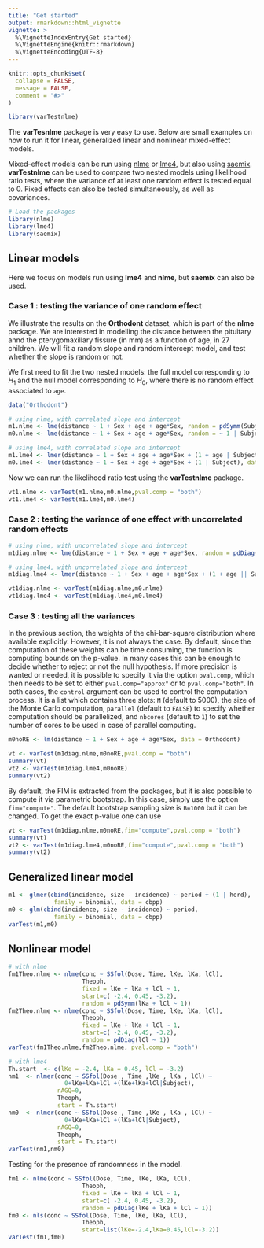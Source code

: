 ```yaml
---
title: "Get started"
output: rmarkdown::html_vignette
vignette: >
  %\VignetteIndexEntry{Get started}
  %\VignetteEngine{knitr::rmarkdown}
  %\VignetteEncoding{UTF-8}
---
```


```r
knitr::opts_chunk$set(
  collapse = FALSE,
  message = FALSE,
  comment = "#>"
)
```

```r
library(varTestnlme)
```

The **varTesnlme** package is very easy to use. Below are small examples on how to run it for linear, generalized linear and nonlinear mixed-effect models.

  
Mixed-effect models can be run using [nlme](https://CRAN.R-project.org/package=nlme) or [lme4](https://CRAN.R-project.org/package=lme4), but also using [saemix](https://CRAN.R-project.org/package=saemix). **varTestnlme** can be used to compare two nested models using likelihood ratio tests, where the variance of at least one random effect is tested equal to 0. Fixed effects can also be tested simultaneously, as well as covariances.

```r
# Load the packages
library(nlme)
library(lme4)
library(saemix)
```


## Linear models
Here we focus on models run using **lme4** and **nlme**, but **saemix** can also be used.
  
### Case 1 : testing the variance of one random effect
We illustrate the results on the **Orthodont** dataset, which is part of the **nlme** package. We are interested in modelling the distance between the pituitary annd the pterygomaxillary fissure (in mm) as a function of age, in 27 children. We will fit a random slope and random intercept model, and test whether the slope is random or not.
  
  
We first need to fit the two nested models: the full model corresponding to $H_1$ and the null model corresponding to $H_0$, where there is no random effect associated to `age`.

```r
data("Orthodont")

# using nlme, with correlated slope and intercept
m1.nlme <- lme(distance ~ 1 + Sex + age + age*Sex, random = pdSymm(Subject ~ 1 + age), data = Orthodont, method = "ML")
m0.nlme <- lme(distance ~ 1 + Sex + age + age*Sex, random = ~ 1 | Subject, data = Orthodont, method = "ML")

# using lme4, with correlated slope and intercept
m1.lme4 <- lmer(distance ~ 1 + Sex + age + age*Sex + (1 + age | Subject), data = Orthodont, REML = FALSE)
m0.lme4 <- lmer(distance ~ 1 + Sex + age + age*Sex + (1 | Subject), data = Orthodont, REML = FALSE)

```

Now we can run the likelihood ratio test using the **varTestnlme** package.

```r
vt1.nlme <- varTest(m1.nlme,m0.nlme,pval.comp = "both")
vt1.lme4 <- varTest(m1.lme4,m0.lme4)
```

### Case 2 : testing the variance of one effect with uncorrelated random effects

```r
# using nlme, with uncorrelated slope and intercept
m1diag.nlme <- lme(distance ~ 1 + Sex + age + age*Sex, random = pdDiag(Subject ~ 1 + age), data = Orthodont, method = "ML")

# using lme4, with uncorrelated slope and intercept
m1diag.lme4 <- lmer(distance ~ 1 + Sex + age + age*Sex + (1 + age || Subject), data = Orthodont, REML = FALSE)

vt1diag.nlme <- varTest(m1diag.nlme,m0.nlme)
vt1diag.lme4 <- varTest(m1diag.lme4,m0.lme4)

```


### Case 3 : testing all the variances
In the previous section, the weights of the chi-bar-square distribution where available explicitly. However, it is not always the case. 
By default, since the computation of these weights can be time consuming, the function is computing bounds on the p-value. In many cases this can be enough to decide whether to reject or not the null hypothesis. If more precision is wanted or needed, it is possible to specify it via the option `pval.comp`, which then needs to be set to either `pval.comp="approx"` or to `pval.comp="both"`. In both cases, the `control` argument can be used to control the computation process. It is a list which contains three slots: `M` (default to 5000), the size of the Monte Carlo computation, `parallel` (default to `FALSE`) to specify whether computation should be parallelized, and `nbcores` (default to `1`) to set the number of cores to be used in case of parallel computing.


```r
m0noRE <- lm(distance ~ 1 + Sex + age + age*Sex, data = Orthodont)

vt <- varTest(m1diag.nlme,m0noRE,pval.comp = "both")
summary(vt)
vt2 <- varTest(m1diag.lme4,m0noRE)
summary(vt2)
```

By default, the FIM is extracted from the packages, but it is also possible to compute it via parametric bootstrap. In this case, simply use the option `fim="compute"`. The default bootstrap sampling size is `B=1000` but it can be changed.
To get the exact p-value one can use

```r
vt <- varTest(m1diag.nlme,m0noRE,fim="compute",pval.comp = "both")
summary(vt)
vt2 <- varTest(m1diag.lme4,m0noRE,fim="compute",pval.comp = "both")
summary(vt2)

```


## Generalized linear model
```r
m1 <- glmer(cbind(incidence, size - incidence) ~ period + (1 | herd),
             family = binomial, data = cbpp)
m0 <- glm(cbind(incidence, size - incidence) ~ period,
             family = binomial, data = cbpp)
varTest(m1,m0)
```



## Nonlinear model

```r
# with nlme
fm1Theo.nlme <- nlme(conc ~ SSfol(Dose, Time, lKe, lKa, lCl),
                     Theoph, 
                     fixed = lKe + lKa + lCl ~ 1,
                     start=c( -2.4, 0.45, -3.2),
                     random = pdSymm(lKa + lCl ~ 1))
fm2Theo.nlme <- nlme(conc ~ SSfol(Dose, Time, lKe, lKa, lCl),
                     Theoph, 
                     fixed = lKe + lKa + lCl ~ 1,
                     start=c( -2.4, 0.45, -3.2),
                     random = pdDiag(lCl ~ 1))
varTest(fm1Theo.nlme,fm2Theo.nlme, pval.comp = "both")

# with lme4
Th.start  <- c(lKe = -2.4, lKa = 0.45, lCl = -3.2)
nm1  <- nlmer(conc ~ SSfol(Dose , Time ,lKe , lKa , lCl) ~ 
                0+lKe+lKa+lCl +(lKe+lKa+lCl|Subject), 
              nAGQ=0, 
              Theoph,
              start = Th.start)
nm0  <- nlmer(conc ~ SSfol(Dose , Time ,lKe , lKa , lCl) ~ 
                0+lKe+lKa+lCl +(lKa+lCl|Subject), 
              nAGQ=0, 
              Theoph,
              start = Th.start)
varTest(nm1,nm0)
```


Testing for the presence of randomness in the model.
```r
fm1 <- nlme(conc ~ SSfol(Dose, Time, lKe, lKa, lCl),
                     Theoph, 
                     fixed = lKe + lKa + lCl ~ 1,
                     start=c( -2.4, 0.45, -3.2),
                     random = pdDiag(lKe + lKa + lCl ~ 1))
fm0 <- nls(conc ~ SSfol(Dose, Time, lKe, lKa, lCl),
                     Theoph, 
                     start=list(lKe=-2.4,lKa=0.45,lCl=-3.2))
varTest(fm1,fm0)
```

